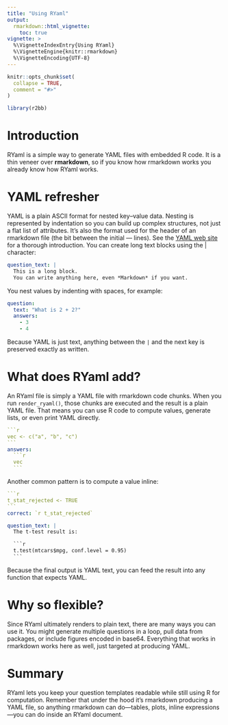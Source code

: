 ```yaml
---
title: "Using RYaml"
output:
  rmarkdown::html_vignette:
    toc: true
vignette: >
  %\VignetteIndexEntry{Using RYaml}
  %\VignetteEngine{knitr::rmarkdown}
  %\VignetteEncoding{UTF-8}
---
```


```r
knitr::opts_chunk$set(
  collapse = TRUE,
  comment = "#>"
)
```

```r
library(r2bb)
```

# Introduction

RYaml is a simple way to generate YAML files with embedded R code. It is a thin veneer over **rmarkdown**, so if you know how rmarkdown works you already know how RYaml works.

# YAML refresher

YAML is a plain ASCII format for nested key--value data. Nesting is represented by indentation so you can build up complex structures, not just a flat list of attributes. It's also the format used for the header of an rmarkdown file (the bit between the initial --- lines). See the [YAML web site](https://yaml.org/) for a thorough introduction.  You can create long text blocks using the | character:

```yaml
question_text: |
  This is a long block.
  You can write anything here, even *Markdown* if you want.
```
You nest values by indenting with spaces, for example:

```yaml
question:
  text: "What is 2 + 2?"
  answers:
    - 3
    - 4
```

Because YAML is just text, anything between the `|` and the next key is preserved exactly as written.

# What does RYaml add?

An RYaml file is simply a YAML file with rmarkdown code chunks. When you run `render_ryaml()`, those chunks are executed and the result is a plain YAML file. That means you can use R code to compute values, generate lists, or even print YAML directly.

````yaml
```r
vec <- c("a", "b", "c")
```
answers:
  ```r
  vec
  ```
````

Another common pattern is to compute a value inline:

````yaml
```r
t_stat_rejected <- TRUE
```
correct: `r t_stat_rejected`

question_text: |
  The t-test result is:

  ```r
  t.test(mtcars$mpg, conf.level = 0.95)
  ```
````

Because the final output is YAML text, you can feed the result into any function that expects YAML.

# Why so flexible?

Since RYaml ultimately renders to plain text, there are many ways you can use it. You might generate multiple questions in a loop, pull data from packages, or include figures encoded in base64. Everything that works in rmarkdown works here as well, just targeted at producing YAML.

# Summary

RYaml lets you keep your question templates readable while still using R for computation. Remember that under the hood it's rmarkdown producing a YAML file, so anything rmarkdown can do—tables, plots, inline expressions—you can do inside an RYaml document.


